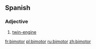 ==Spanish==

===Adjective===
{{es-adj|pl=bimotores}}

# [[twin-engine]]

[[fr:bimotor]]
[[pl:bimotor]]
[[ru:bimotor]]
[[zh:bimotor]]